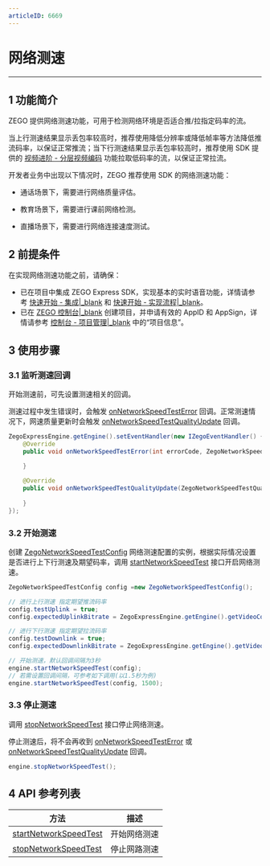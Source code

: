 ```yaml
---
articleID: 6669
---
```

# 网络测速

- - -

## 1 功能简介

ZEGO 提供网络测速功能，可用于检测网络环境是否适合推/拉指定码率的流。

当上行测速结果显示丢包率较高时，推荐使用降低分辨率或降低帧率等方法降低推流码率，以保证正常推流；当下行测速结果显示丢包率较高时，推荐使用 SDK 提供的 [视频进阶 - 分层视频编码](#4432) 功能拉取低码率的流，以保证正常拉流。

开发者业务中出现以下情况时，ZEGO 推荐使用 SDK 的网络测速功能：

- 通话场景下，需要进行网络质量评估。

- 教育场景下，需要进行课前网络检测。

- 直播场景下，需要进行网络连接速度测试。


## 2 前提条件

在实现网络测速功能之前，请确保：

- 已在项目中集成 ZEGO Express SDK，实现基本的实时语音功能，详情请参考 [快速开始 - 集成\|_blank](!ExpressAudioSDK-Integration/SDK_Integration) 和 [快速开始 - 实现流程\|_blank](!ExpressAudioSDK-Integration/Solution_Implementation)。
- 已在 [ZEGO 控制台\|_blank](https://console.zego.im) 创建项目，并申请有效的 AppID 和 AppSign，详情请参考 [控制台 - 项目管理\|_blank](#12107) 中的“项目信息”。

## 3 使用步骤

### 3.1 监听测速回调

开始测速前，可先设置测速相关的回调。

测速过程中发生错误时，会触发 [onNetworkSpeedTestError](/zh/api?doc=Express_Video_SDK_API~Java_android~class~im-zego-zegoexpress-callback-i-zego-event-handler#on-network-speed-test-error) 回调。正常测速情况下，网速质量更新时会触发 [onNetworkSpeedTestQualityUpdate](/zh/api?doc=Express_Video_SDK_API~Java_android~class~im-zego-zegoexpress-callback-i-zego-event-handler#on-network-speed-test-quality-update) 回调。

```java
ZegoExpressEngine.getEngine().setEventHandler(new IZegoEventHandler() {
    @Override
    public void onNetworkSpeedTestError(int errorCode, ZegoNetworkSpeedTestType type) {
                
    }

    @Override
    public void onNetworkSpeedTestQualityUpdate(ZegoNetworkSpeedTestQuality quality, ZegoNetworkSpeedTestType type) {
                
    }
});
```

### 3.2 开始测速

创建 [ZegoNetworkSpeedTestConfig](/zh/api?doc=Express_Video_SDK_API~Java_android~class~im-zego-zegoexpress-entity-zego-network-speed-test-config) 网络测速配置的实例，根据实际情况设置是否进行上下行测速及期望码率，调用 [startNetworkSpeedTest](/zh/api?doc=Express_Video_SDK_API~Java_android~class~im-zego-zegoexpress-zego-express-engine#start-network-speed-test) 接口开启网络测速。

```java
ZegoNetworkSpeedTestConfig config =new ZegoNetworkSpeedTestConfig();

// 进行上行测速 指定期望推流码率
config.testUplink = true;
config.expectedUplinkBitrate = ZegoExpressEngine.getEngine().getVideoConfig().bitrate;

// 进行下行测速 指定期望拉流码率
config.testDownlink = true;
config.expectedDownlinkBitrate = ZegoExpressEngine.getEngine().getVideoConfig().bitrate;

// 开始测速，默认回调间隔为3秒
engine.startNetworkSpeedTest(config);
// 若需设置回调间隔，可参考如下调用(以1.5秒为例)
engine.startNetworkSpeedTest(config, 1500);
```

### 3.3 停止测速

调用 [stopNetworkSpeedTest](/zh/api?doc=Express_Video_SDK_API~Java_android~class~im-zego-zegoexpress-zego-express-engine#stop-network-speed-test) 接口停止网络测速。

停止测速后，将不会再收到 [onNetworkSpeedTestError](/zh/api?doc=Express_Video_SDK_API~Java_android~class~im-zego-zegoexpress-callback-i-zego-event-handler#on-network-speed-test-error) 或 [onNetworkSpeedTestQualityUpdate](/zh/api?doc=Express_Video_SDK_API~Java_android~class~im-zego-zegoexpress-callback-i-zego-event-handler#on-network-speed-test-quality-update) 回调。

```java
engine.stopNetworkSpeedTest();
```

## 4 API 参考列表

| 方法    | 描述         |
| ---------- | ------------ |
| [startNetworkSpeedTest](/zh/api?doc=Express_Video_SDK_API~Java_android~class~im-zego-zegoexpress-zego-express-engine#start-network-speed-test) | 开始网络测速 |
| [stopNetworkSpeedTest](/zh/api?doc=Express_Video_SDK_API~Java_android~class~im-zego-zegoexpress-zego-express-engine#stop-network-speed-test) | 停止网路测速 |
